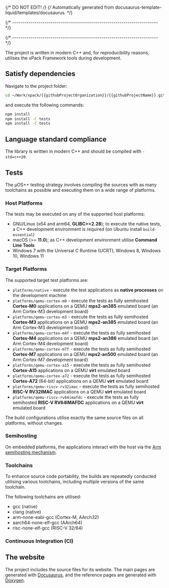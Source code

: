 {/* DO NOT EDIT! */}
{/* Automatically generated from docusaurus-template-liquid/templates/docusaurus. */}

{/* ------------------------------------------------------------------------ */}



{/* ------------------------------------------------------------------------ */}

The project is written in modern C++ and, for reproducibility reasons,
utilises the xPack Framework tools during development.

<CommonPrerequisites nodeVersion="18.0.0" nodeVersionMajor="18"/>

<CommonGetProjectSources />

<CommonGetHelperSources helperOrganizationName="micro-os-plus"  helperProjectName="build-helper-xpack" helperBranchName="xpack-development" />

## Satisfy dependencies

Navigate to the project folder:

```sh
cd ~/Work/xpack/{{githubProjectOrganization}}/{{githubProjectName}}.git
```

and execute the following commands:

```sh
npm install
npm install -C tests
xpm install -C tests
```

## Language standard compliance

The library is written in modern C++ and should be compiled with `-std=c++20`.

<CommonCodeFormatting />

## Tests

The µOS++ testing strategy involves compiling the sources with
as many toolchains as possible and executing them on a wide
range of platforms.

### Host Platforms

The tests may be executed on any of the supported host
platforms:

- GNU/Linux (x64 and arm64, **GLIBC>=2.28**); to execute the native
tests, a C++ development environment is required
(on Ubuntu install `build-essential`)
- macOS (>= **11.0**);
as C++ development environment utilise **Command Line Tools**
- Windows 7 with the Universal C Runtime (UCRT), Windows 8, Windows 10,
Windows 11

### Target Platforms

The supported target test platforms are:

- `platforms/native` - execute the test applications as **native processes**
  on the development machine
- `platforms/qemu-cortex-m0` - execute the tests as fully semihosted
  **Cortex-M0** applications on a QEMU **mps2-an385** emulated board
  (an Arm Cortex-M3 development board)
- `platforms/qemu-cortex-m3` - execute the tests as fully semihosted
  **Cortex-M3** applications on a QEMU **mps2-an385** emulated board
  (an Arm Cortex-M3 development board)
- `platforms/qemu-cortex-m4f` - execute the tests as fully semihosted
  **Cortex-M4** applications on a QEMU **mps2-an386** emulated board
  (an Arm Cortex-M4 development board)
- `platforms/qemu-cortex-m7f` - execute the tests as fully semihosted
  **Cortex-M7** applications on a QEMU **mps2-an500** emulated board
  (an Arm Cortex-M7 development board)
- `platforms/qemu-cortex-a15` - execute the tests as fully semihosted
  **Cortex-A15** applications on a QEMU **virt** emulated board
- `platforms/qemu-cortex-a72` - execute the tests as fully semihosted
  **Cortex-A72** (64-bit) applications on a QEMU **virt** emulated board
- `platforms/qemu-riscv-rv32imac` - execute the tests as fully semihosted
  **RISC-V RV32IMAC** applications on a QEMU **virt** emulated board
- `platforms/qemu-riscv-rv64imafdc` - execute the tests as fully semihosted
  **RISC-V RV64IMAFDC** applications on a QEMU **virt** emulated board

The build configurations utilise exactly the same source files on all platforms,
without changes.

### Semihosting

On embedded platforms, the applications interact with the
host via the
[Arm semihosting mechanism](https://github.com/ARM-software/abi-aa/blob/main/semihosting/semihosting.rst).

### Toolchains

To enhance source code portability, the builds are repeatedly conducted
utilising various toolchains, including multiple versions of the same toolchain.

The following toolchains are utilised:

- gcc (native)
- clang (native)
- arm-none-eabi-gcc (Cortex-M, AArch32)
- aarch64-none-elf-gcc (AArch64)
- risc-none-elf-gcc (RISC-V 32/64)

<ProjectTestDetails />

<CommonManualTests />

### Continuous Integration (CI)

<CommonContinuousIntegration />

## The website

The project includes the source files for its website. The main pages
are generated with [Docusaurus](https://docusaurus.io/), and the
reference pages are generated with [Doxygen](https://www.doxygen.nl/).

<CommonRegenerateDoxygen />

<CommonPrepareWebsite />

<CommonBuildWebsiteLocally />

<CommonStartLocalWebServer />

